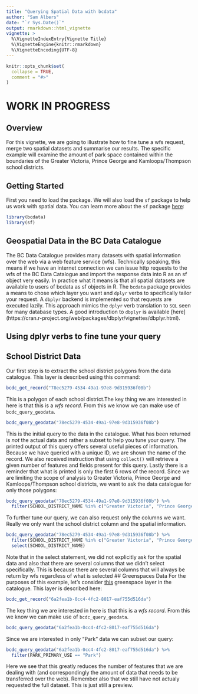 ```yaml
---
title: "Querying Spatial Data with bcdata"
author: "Sam Albers"
date: "`r Sys.Date()`"
output: rmarkdown::html_vignette
vignette: >
  %\VignetteIndexEntry{Vignette Title}
  %\VignetteEngine{knitr::rmarkdown}
  %\VignetteEncoding{UTF-8}
---
```


```r
knitr::opts_chunk$set(
  collapse = TRUE,
  comment = "#>"
)
```

# WORK IN PROGRESS

## Overview
For this vignette, we are going to illustrate how to fine tune a wfs request, merge two spatial datasets and summarise our results. The specific example will examine the amount of park space contained within the boundaries of the Greater Victoria, Prince George and Kamloops/Thompson school districts. 

## Getting Started
First you need to load the package. We will also load the `sf` package to help us work with spatial data. You can learn more about the `sf` package [here](https://r-spatial.github.io/sf/):
```r
library(bcdata)
library(sf)
```


## Geospatial Data in the BC Data Catalogue
The BC Data Catalogue provides many datasets with spatial information over the web via a web feature service (wfs). Technically speaking, this means if we have an internet connection we can issue http requests to the wfs of the BC Data Catalogue and import the response data into R as an sf object very easily. In practice what it means is that all spatial datasets are available to users of bcdata as sf objects in R. The `bcdata` package provides a means to chose which layer you want and `dplyr` verbs to specifically tailor your request.  A `dbplyr` backend is implemented so that requests are executed lazily. This approach mimics the `dplyr` verb translation to `SQL` seen for many database types. A good introduction to `dbplyr` is available [here] (https://cran.r-project.org/web/packages/dbplyr/vignettes/dbplyr.html).

## Using dplyr verbs to fine tune your query

## School District Data
Our first step is to extract the school district polygons from the data catalogue. This layer is described using this command:

```r
bcdc_get_record("78ec5279-4534-49a1-97e8-9d315936f08b")
```

This is a polygon of each school district.The key thing we are interested in here is that this is a *wfs record*. From this we know we can make use of `bcdc_query_geodata`.

```r
bcdc_query_geodata("78ec5279-4534-49a1-97e8-9d315936f08b") 
```

This is the initial query to the data in the catalogue. What has been returned is *not* the actual data and rather a subset to help you tune your query. The printed output of this query offers several useful pieces of information. Because we have queried with a unique ID, we are shown the name of the record. We also received instruction that using `collect()` will retrieve a given number of features and fields present for this query. Lastly there is a reminder that what is printed is only the first 6 rows of the record. Since we are limiting the scope of analysis to Greater Victoria, Prince George and Kamloops/Thompson school districts, we want to ask the data catalogue for only those polygons:

```r
bcdc_query_geodata("78ec5279-4534-49a1-97e8-9d315936f08b") %>% 
  filter(SCHOOL_DISTRICT_NAME %in% c("Greater Victoria", "Prince George","Kamloops/Thompson")) 
```

To further tune our query, we can also request only the columns we want. Really we only want the school district column and the spatial information. 

```r
bcdc_query_geodata("78ec5279-4534-49a1-97e8-9d315936f08b") %>% 
  filter(SCHOOL_DISTRICT_NAME %in% c("Greater Victoria", "Prince George","Kamloops/Thompson")) %>% 
  select(SCHOOL_DISTRICT_NAME)
```

Note that in the select statement, we did not explicitly ask for the spatial data and also that there are several columns that we didn't select specifically. This is because there are several columns that will always be return by wfs regardless of what is selected 
## Greenspaces Data
For the purposes of this example, let's consider [this](catalogue.data.gov.bc.ca/dataset/6a2fea1b-0cc4-4fc2-8017-eaf755d516da) greenspace layer in the catalogue. This layer is described here:
```r
bcdc_get_record("6a2fea1b-0cc4-4fc2-8017-eaf755d516da")
```

The key thing we are interested in here is that this is a *wfs record*. From this we know we can make use of `bcdc_query_geodata`.

```r
bcdc_query_geodata("6a2fea1b-0cc4-4fc2-8017-eaf755d516da")
```

Since we are interested in only "Park" data we can subset our query:
```r
bcdc_query_geodata("6a2fea1b-0cc4-4fc2-8017-eaf755d516da") %>%
  filter(PARK_PRIMARY_USE == "Park")
```

Here we see that this greatly reduces the number of features that we are dealing with (and correspondingly the amount of data that needs to be transferred over the web). Remember also that we still have not actualy requested the full dataset. This is just still a preview. 
